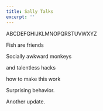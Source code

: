 ```yaml
---
title: Sally Talks
excerpt: ''
---
```


ABCDEFGHIJKLMNOPQRSTUVWXYZ

Fish are friends

Socially awkward monkeys

and talentless hacks

how to make this work

Surprising behavior.

Another update.
